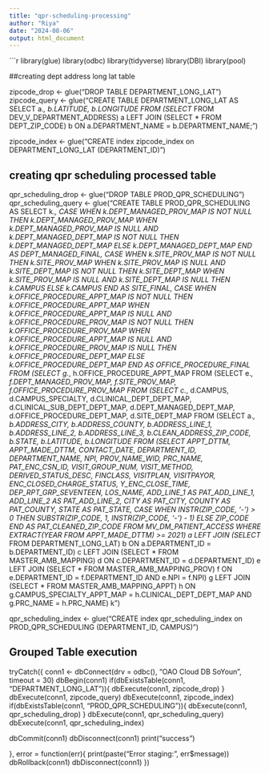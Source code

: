 ```yaml
---
title: "qpr-scheduling-processing"
author: "Riya"
date: "2024-08-06"
output: html_document
---
```


```r

library(glue)
library(odbc)
library(tidyverse)
library(DBI)
library(pool)


##creating dept address long lat table

zipcode_drop <- glue("DROP TABLE DEPARTMENT_LONG_LAT")
zipcode_query <- glue("CREATE TABLE DEPARTMENT_LONG_LAT AS
SELECT a.*, b.LATITUDE, b.LONGITUDE
FROM
(SELECT * FROM DEV_V_DEPARTMENT_ADDRESS) a
LEFT JOIN
(SELECT * FROM DEPT_ZIP_CODE) b
ON a.DEPARTMENT_NAME = b.DEPARTMENT_NAME;")

zipcode_index <- glue("CREATE index zipcode_index on DEPARTMENT_LONG_LAT (DEPARTMENT_ID)")


## creating qpr scheduling processed table

qpr_scheduling_drop <- glue("DROP TABLE PROD_QPR_SCHEDULING")
qpr_scheduling_query <- glue("CREATE TABLE PROD_QPR_SCHEDULING AS
                             SELECT k.*,
                             CASE WHEN k.DEPT_MANAGED_PROV_MAP IS NOT NULL THEN k.DEPT_MANAGED_PROV_MAP
                                  WHEN k.DEPT_MANAGED_PROV_MAP IS NULL AND k.DEPT_MANAGED_DEPT_MAP IS NOT NULL THEN k.DEPT_MANAGED_DEPT_MAP
                                  ELSE k.DEPT_MANAGED_DEPT_MAP 
                             END AS DEPT_MANAGED_FINAL,
                             CASE WHEN k.SITE_PROV_MAP IS NOT NULL THEN k.SITE_PROV_MAP
                                  WHEN k.SITE_PROV_MAP IS NULL AND k.SITE_DEPT_MAP IS NOT NULL THEN k.SITE_DEPT_MAP
                                  WHEN k.SITE_PROV_MAP IS NULL AND k.SITE_DEPT_MAP IS NULL THEN k.CAMPUS
                                  ELSE k.CAMPUS
                             END AS SITE_FINAL,
                             CASE WHEN k.OFFICE_PROCEDURE_APPT_MAP IS NOT NULL THEN k.OFFICE_PROCEDURE_APPT_MAP
                                  WHEN k.OFFICE_PROCEDURE_APPT_MAP IS NULL AND k.OFFICE_PROCEDURE_PROV_MAP IS NOT NULL THEN k.OFFICE_PROCEDURE_PROV_MAP
                                  WHEN k.OFFICE_PROCEDURE_APPT_MAP IS NULL AND k.OFFICE_PROCEDURE_PROV_MAP IS NULL THEN k.OFFICE_PROCEDURE_DEPT_MAP
                             ELSE k.OFFICE_PROCEDURE_DEPT_MAP
                             END AS OFFICE_PROCEDURE_FINAL
                             FROM
                             (SELECT g.*, h.OFFICE_PROCEDURE_APPT_MAP
                             FROM
                             (SELECT e.*, f.DEPT_MANAGED_PROV_MAP, f.SITE_PROV_MAP, f.OFFICE_PROCEDURE_PROV_MAP
                             FROM
                             (SELECT c.*, d.CAMPUS, d.CAMPUS_SPECIALTY, d.CLINICAL_DEPT_DEPT_MAP,
                             d.CLINICAL_SUB_DEPT_DEPT_MAP, d.DEPT_MANAGED_DEPT_MAP, d.OFFICE_PROCEDURE_DEPT_MAP,
                             d.SITE_DEPT_MAP
                             FROM
                             (SELECT a.*, b.ADDRESS_CITY, b.ADDRESS_COUNTY, b.ADDRESS_LINE_1, b.ADDRESS_LINE_2, 
                             b.ADDRESS_LINE_3, b.CLEAN_ADDRESS_ZIP_CODE, b.STATE, b.LATITUDE, b.LONGITUDE
                             FROM
                             (SELECT APPT_DTTM, APPT_MADE_DTTM, CONTACT_DATE, DEPARTMENT_ID, DEPARTMENT_NAME, 
                             NPI, PROV_NAME_WID, PRC_NAME, PAT_ENC_CSN_ID, VISIT_GROUP_NUM, VISIT_METHOD,
                             DERIVED_STATUS_DESC, FINCLASS, VISITPLAN, VISITPAYOR,
                             ENC_CLOSED_CHARGE_STATUS, Y_ENC_CLOSE_TIME, DEP_RPT_GRP_SEVENTEEN,
                             LOS_NAME, ADD_LINE_1 AS PAT_ADD_LINE_1, ADD_LINE_2 AS PAT_ADD_LINE_2,
                             CITY AS PAT_CITY, COUNTY AS PAT_COUNTY, STATE AS PAT_STATE, 
                             CASE WHEN INSTR(ZIP_CODE, '-') > 0 THEN SUBSTR(ZIP_CODE, 1, INSTR(ZIP_CODE, '-') - 1)
                             ELSE ZIP_CODE
                             END AS PAT_CLEANED_ZIP_CODE
                             FROM MV_DM_PATIENT_ACCESS
                             WHERE EXTRACT(YEAR FROM APPT_MADE_DTTM) >= 2021) a
                             LEFT JOIN 
                             (SELECT * FROM DEPARTMENT_LONG_LAT) b
                             ON a.DEPARTMENT_ID = b.DEPARTMENT_ID) c
                             LEFT JOIN
                             (SELECT * FROM MASTER_AMB_MAPPING) d
                             ON c.DEPARTMENT_ID = d.DEPARTMENT_ID) e
                             LEFT JOIN 
                             (SELECT * FROM MASTER_AMB_MAPPING_PROV) f
                             ON e.DEPARTMENT_ID = f.DEPARTMENT_ID AND e.NPI = f.NPI) g
                             LEFT JOIN
                             (SELECT * FROM MASTER_AMB_MAPPING_APPT) h
                             ON g.CAMPUS_SPECIALTY_APPT_MAP = h.CLINICAL_DEPT_DEPT_MAP AND g.PRC_NAME = h.PRC_NAME) k
                             ")

qpr_scheduling_index <- glue("CREATE index qpr_scheduling_index on PROD_QPR_SCHEDULING (DEPARTMENT_ID, CAMPUS)")

## Grouped Table execution
tryCatch({
  conn1 <- dbConnect(drv = odbc(), "OAO Cloud DB SoYoun", timeout = 30)
  dbBegin(conn1)
  if(dbExistsTable(conn1, "DEPARTMENT_LONG_LAT")){
  dbExecute(conn1, zipcode_drop) 
  }
  dbExecute(conn1, zipcode_query) 
  dbExecute(conn1, zipcode_index)
  if(dbExistsTable(conn1, "PROD_QPR_SCHEDULING")){
  dbExecute(conn1, qpr_scheduling_drop) 
  }
  dbExecute(conn1, qpr_scheduling_query) 
  dbExecute(conn1, qpr_scheduling_index)
  
  dbCommit(conn1)
  dbDisconnect(conn1)
  print("success")
  
},
error = function(err){
  print(paste("Error staging:", err$message))
  dbRollback(conn1)
  dbDisconnect(conn1)
})